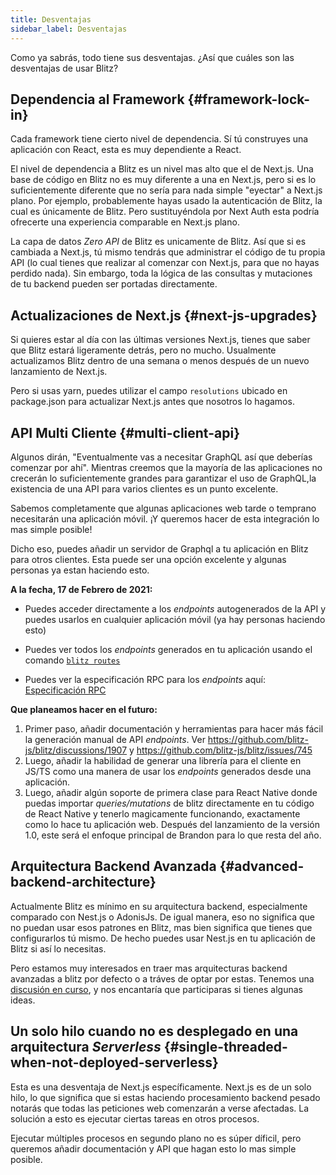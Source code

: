 ```yaml
---
title: Desventajas
sidebar_label: Desventajas
---
```


Como ya sabrás, todo tiene sus desventajas. ¿Así que cuáles son las
desventajas de usar Blitz?

## Dependencia al Framework {#framework-lock-in}

Cada framework tiene cierto nivel de dependencia. Sí tú construyes una
aplicación con React, esta es muy dependiente a React.

El nivel de dependencia a Blitz es un nivel mas alto que el de Next.js.
Una base de código en Blitz no es muy diferente a una en Next.js, pero si
es lo suficientemente diferente que no sería para nada simple "eyectar" a
Next.js plano. Por ejemplo, probablemente hayas usado la autenticación de
Blitz, la cual es únicamente de Blitz. Pero sustituyéndola por Next Auth
esta podría ofrecerte una experiencia comparable en Next.js plano.

La capa de datos _Zero API_ de Blitz es unicamente de Blitz. Así que si es
cambiada a Next.js, tú mismo tendrás que administrar el código de tu
propia API (lo cual tienes que realizar al comenzar con Next.js, para que
no hayas perdido nada). Sin embargo, toda la lógica de las consultas y
mutaciones de tu backend pueden ser portadas directamente.

## Actualizaciones de Next.js {#next-js-upgrades}

Si quieres estar al día con las últimas versiones Next.js, tienes que
saber que Blitz estará ligeramente detrás, pero no mucho. Usualmente
actualizamos Blitz dentro de una semana o menos después de un nuevo
lanzamiento de Next.js.

Pero si usas yarn, puedes utilizar el campo `resolutions` ubicado en
package.json para actualizar Next.js antes que nosotros lo hagamos.

## API Multi Cliente {#multi-client-api}

Algunos dirán, "Eventualmente vas a necesitar GraphQL así que deberías
comenzar por ahí". Mientras creemos que la mayoría de las aplicaciones no
crecerán lo suficientemente grandes para garantizar el uso de GraphQL,la
existencia de una API para varios clientes es un punto excelente.

Sabemos completamente que algunas aplicaciones web tarde o temprano
necesitarán una aplicación móvil. ¡Y queremos hacer de esta integración lo
mas simple posible!

Dicho eso, puedes añadir un servidor de Graphql a tu aplicación en Blitz
para otros clientes. Esta puede ser una opción excelente y algunas
personas ya estan haciendo esto.

**A la fecha, 17 de Febrero de 2021:**

- Puedes acceder directamente a los _endpoints_ autogenerados de la API y
  puedes usarlos en cualquier aplicación móvil (ya hay personas haciendo
  esto)

- Puedes ver todos los _endpoints_ generados en tu aplicación usando el
  comando [`blitz routes`](./cli-routes)

- Puedes ver la especificación RPC para los _endpoints_ aquí:
  [Especificación RPC](./rpc-specification)

**Que planeamos hacer en el futuro:**

1. Primer paso, añadir documentación y herramientas para hacer más fácil
   la generación manual de API _endpoints_. Ver
   https://github.com/blitz-js/blitz/discussions/1907 y
   https://github.com/blitz-js/blitz/issues/745
2. Luego, añadir la habilidad de generar una librería para el cliente en
   JS/TS como una manera de usar los _endpoints_ generados desde una
   aplicación.
3. Luego, añadir algún soporte de primera clase para React Native donde
   puedas importar _queries/mutations_ de blitz directamente en tu código
   de React Native y tenerlo magicamente funcionando, exactamente como lo
   hace tu aplicación web. Después del lanzamiento de la versión 1.0, este
   será el enfoque principal de Brandon para lo que resta del año.

## Arquitectura Backend Avanzada {#advanced-backend-architecture}

Actualmente Blitz es mínimo en su arquitectura backend, especialmente
comparado con Nest.js o AdonisJs. De igual manera, eso no significa que no
puedan usar esos patrones en Blitz, mas bien significa que tienes que
configurarlos tú mismo. De hecho puedes usar Nest.js en tu aplicación de
Blitz si así lo necesitas.

Pero estamos muy interesados en traer mas arquitecturas backend avanzadas
a blitz por defecto o a tráves de optar por estas. Tenemos una
[discusión en curso](https://github.com/blitz-js/blitz/discussions/1841),
y nos encantaría que participaras si tienes algunas ideas.

## Un solo hilo cuando no es desplegado en una arquitectura _Serverless_ {#single-threaded-when-not-deployed-serverless}

Esta es una desventaja de Next.js específicamente. Next.js es de un solo
hilo, lo que significa que si estas haciendo procesamiento backend pesado
notarás que todas las peticiones web comenzarán a verse afectadas. La
solución a esto es ejecutar ciertas tareas en otros procesos.

Ejecutar múltiples procesos en segundo plano no es súper díficil, pero
queremos añadir documentación y API que hagan esto lo mas simple posible.
